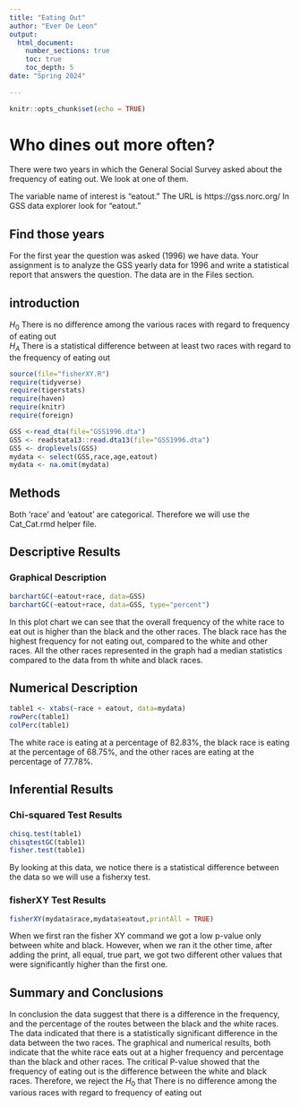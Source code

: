 ```yaml
---
title: "Eating Out"
author: "Ever De Leon"
output: 
  html_document:
    number_sections: true
    toc: true
    toc_depth: 5
date: "Spring 2024"    
    
---
```


```r
knitr::opts_chunk$set(echo = TRUE)
```

# Who dines out more often?
There were two years in which the General Social Survey asked about the frequency of eating out. We look at one of them.

The variable name of interest is "eatout."  The URL is https://gss.norc.org/ In GSS data explorer look for "eatout." 

## Find those years 
For the first year the question was asked (1996) we have data. Your assignment is to analyze the GSS yearly data for 1996 and write a statistical report that answers the question.  The data are in the Files section.   

## introduction
$H_0$ There is no difference among the various races with regard to frequency of eating out  
$H_A$ There is a statistical difference between at least two races with regard to the frequency of eating out  


```r
source(file="fisherXY.R")
require(tidyverse)
require(tigerstats)
require(haven)
require(knitr)
require(foreign)
```
```r
GSS <-read_dta(file="GSS1996.dta")
GSS <- readstata13::read.dta13(file="GSS1996.dta")
GSS <- droplevels(GSS)
mydata <- select(GSS,race,age,eatout)
mydata <- na.omit(mydata)
```

## Methods

Both 'race' and 'eatout' are categorical. Therefore we will use the Cat_Cat.rmd  helper file. 

## Descriptive Results

### Graphical Description

```r
barchartGC(~eatout+race, data=GSS)
barchartGC(~eatout+race, data=GSS, type="percent")
```


In this plot chart we can see that the overall frequency of the white race to eat out is higher than the black and the other races. The black race has the highest frequency for not eating out, compared to the white and other races. All the other races represented in the graph had a median statistics compared to the data from th white and black races.


## Numerical Description

```r
table1 <- xtabs(~race + eatout, data=mydata)
rowPerc(table1)
colPerc(table1)
```

The white race is eating at a percentage of 82.83%, the black race is eating at the percentage of 68.75%, and the other races are eating at the percentage of 77.78%. 

## Inferential Results


### Chi-squared Test Results

```r
chisq.test(table1)
chisqtestGC(table1)
fisher.test(table1)
```

By looking at this data, we notice there is a statistical difference between the data so we will use a fisherxy test.  


### fisherXY Test Results

```r
fisherXY(mydata$race,mydata$eatout,printAll = TRUE)
```

When we first ran the fisher XY command we got a low p-value only between white and black. However, when we ran it the other time, after adding the print, all equal, true part, we got two different other values that were significantly higher than the first one.


## Summary and Conclusions

In conclusion the data suggest that there is a difference in the frequency, and the percentage of the routes between the black and the white races. The data indicated that there is a statistically significant difference in the data between the two races. The graphical and  numerical results, both indicate that the white race eats out at a higher frequency and percentage than the black and other races. The critical P-value showed that the frequency of eating out is the difference between the white and black races. Therefore, we reject the $H_0$ that There is no difference among the various races with regard to frequency of eating out
